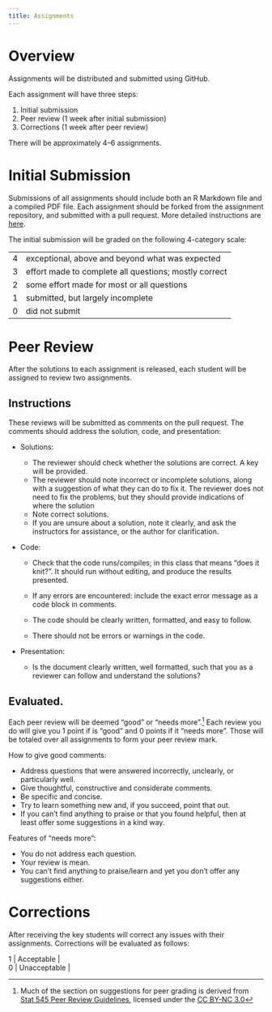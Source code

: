 ```yaml
---
title: Assignments
---
```


# Overview

Assignments will be distributed and submitted using GitHub.

Each assignment will have three steps:

1.  Initial submission
1.  Peer review (1 week after initial submission)
1.  Corrections (1 week after peer review)

There will be approximately 4--6 assignments. 

# Initial Submission

Submissions of all assignments should include both an R Markdown file and a compiled PDF file. Each assignment should be forked from the assignment repository, and submitted with a pull request. More detailed instructions are [here](https://github.com/UW-CSSS-564/assignment-2018-0). 

The initial submission will be graded on the following 4-category scale:

--- ------------------------------------------------------
4   exceptional, above and beyond what was expected
3   effort made to complete all questions; mostly correct
2   some effort made for most or all questions
1   submitted, but largely incomplete
0   did not submit 
--- ------------------------------------------------------

# Peer Review

After the solutions to each assignment is released, each student will be assigned to review two assignments.

## Instructions

These reviews will be submitted as comments on the pull request.
The comments should address the solution, code, and presentation:

-   Solutions:

    -   The reviewer should check whether the solutions are correct. A key will be provided.
    -   The reviewer should note incorrect or incomplete solutions, along with a suggestion of what they can do to fix it. The reviewer does not need to fix the problems, but they should provide indications of where the solution
    -   Note correct solutions.
    -   If you are unsure about a solution, note it clearly, and ask the instructors for assistance, or the author for clarification.

-   Code:

    -   Check that the code runs/compiles; in this class that means "does it knit?". It should run without editing, and produce the results
      presented.

    -   If any errors are encountered: include the exact error message as a code block in comments.

    -   The code should be clearly written, formatted, and easy to follow.

    -   There should not be errors or warnings in the code.

-   Presentation:

    -   Is the document clearly written, well formatted, such that you as a reviewer can follow and understand the solutions?

## Evaluated.

Each peer review will be deemed “good” or “needs more”.[^peer-review]
Each review you do will give you 1 point if is "good" and 0 points if it "needs more".
Those will be totaled over all assignments to form your peer review mark.

How to give good comments:

-   Address questions that were answered incorrectly, unclearly, or particularly well.
-   Give thoughtful, constructive and considerate comments.
-   Be specific and concise.
-   Try to learn something new and, if you succeed, point that out.
-   If you can’t find anything to praise or that you found helpful, then at least offer some suggestions in a kind way.

Features of "needs more":

-   You do not address each question.
-   Your review is mean.
-   You can’t find anything to praise/learn and yet you don’t offer any suggestions either.

# Corrections

After receiving the key students will correct any issues with their
assignments. Corrections will be evaluated as follows: 

| 1  | Acceptable   |
| 0  | Unacceptable |

[^peer-review]: Much of the section on suggestions for peer grading is derived from [Stat 545 Peer Review Guidelines](http://stat545.com/peer-review02_peer-evaluation-guidelines.html), licensed under the [CC BY-NC 3.0](https://creativecommons.org/licenses/by-nc/3.0/)
